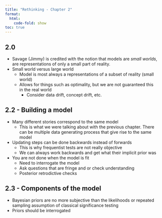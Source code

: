```yaml
---
title: "Rethinking - Chapter 2"
format: 
  html:
    code-fold: show
toc: true
---
```

## 2.0
- Savage (Jimmy) is credited with the notion that models are *small worlds*, are representations of only a small part of reality.
- Small world versus large world
  - Model is most always a representations of a subset of reality (small world)
  - Allows for things such as optimality, but we are not guaranteed this in the real world
    - Consider data drift, concept drift, etc.

## 2.2 - Building a model
- Many different stories correspond to the same model
  - This is what we were talking about with the previous chapter. There can be multiple data generating process that give rise to the same model
- Updating steps can be done backwards instead of forwards
  - This is why frequentist tests are not really objective
  - We can always work backwards and get what their implicit prior was
- You are not done when the model is fit
  - Need to interrogate the model
  - Ask questions that are fringe and or check understanding
  - Posterior retrodictive checks

## 2.3 - Components of the model
- Bayesian priors are no more subjective than the likelihoods or repeated sampling assumption of classical significance testing
- Priors should be interrogated
